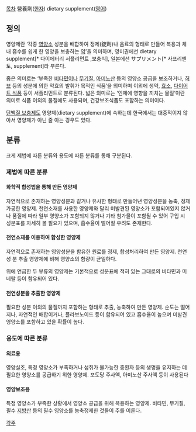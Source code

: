 [[목차]]
營養劑([[한자]])
dietary supplement([[영어]])

== 정의 ==
영양제란 ‘각종 [[영양소]] 성분을 배합하여 정제(錠劑)나 음료의 형태로 만들어 복용과 체내 흡수를 쉽게 한 영양을 보충하는 [[약]]’을 의미하며, 영미권에선 dietary supplement[* 다이에터리 서플리먼트 ,보충식], 일본에선 サプリメント[* 사프리멘토, supplement]라 부른다.

좁은 의미로는 ‘부족한 [[비타민]]이나 [[무기질]], [[아미노산]] 등의 영양소 공급을 보조하거나, [[허브]] 등의 성분에 의한 약효의 발휘가 목적인 식품’을 의미하며 이외에 생약, [[효소]], [[다이어트 식품]] 등이 서플리먼트로 분류된다. 넓은 의미로는 ‘인체에 영향을 끼치는 물질’이란 의미로 식품 이외의 물질에도 사용되며, 건강보조식품도 포함하는 의미이다.

[[단백질 보충제]]도 영양제(dietary supplement)에 속하는데 한국에서는 대중적이지 않아서 영양제가 아닌 줄 아는 경우도 있다.

== 분류 ==
크게 제법에 따른 분류와 용도에 따른 분류를 통해 구분된다.

=== 제법에 따른 분류 ===
==== 화학적 합성법을 통해 만든 영양제 ====
자연적으로 존재하는 영양성분과 같거나 유사한 형태로 만들어낸 영양성분을 농축, 정제 가공한 영양제. 천연소재를 사용한 영양제와 달리 미발견된 영양소가 포함되어있지 않거나 품질에 따라 일부 영양소가 포함되지 않거나 기타 첨가물이 포함될 수 있어 구입 시 성분표를 자세히 볼 필요가 있으며, 흡수율이 떨어질 우려도 존재한다.

==== 천연소재를 이용하여 합성한 영양제 ====
자연적으로 존재하는 영양성분을 함유한 원료를 정제, 합성처리하여 만든 영양제. 천연성 분 추출 영양제에 비해 영양소의 함량이 균일하다.

위에 언급한 두 부류의 영양제는 기본적으로 성분표에 적혀 있는 그대로의 비타민과 미네랄 등이 함유되어 있다. 

==== 천연성분을 추출한 영양제 ====
필요한 성분 이외의 물질까지 포함하는 형태로 추출, 농축하여 만든 영양제. 순도는 떨어지나, 자연적인 배합이거나, 플라보노이드 등이 함유되어 있고 흡수율이 높으며 미발견 영양소를 포함하고 있을 확률이 높다.

=== 용도에 따른 분류 ===
==== 의료용 ====
영양실조, 특정 영양소가 부족하거나 섭취가 불가능한 중환자 등의 생명을 유지하는 데 필요한 영양소를 공급하기 위한 영양제. 포도당 주사액, 아미노산 주사액 등이 사용된다

==== 영양보조용 ====
특정 영양소가 부족한 상황에서 영양소 공급을 위해 복용하는 영양제. 비타민, 무기질, 필수 [[지방산]] 등의 필수 영양소를 농축정제한 것들이 주를 이룬다.

[[각주]]
